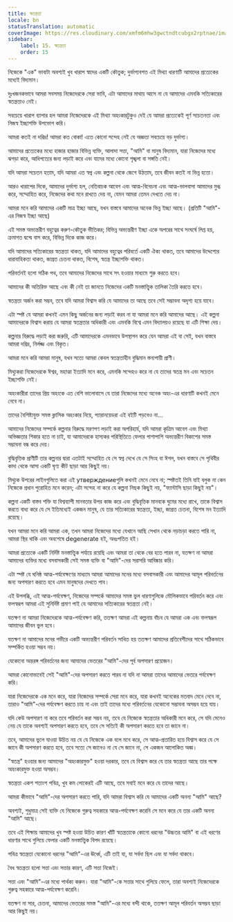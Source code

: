 ```yaml
---
title: স্বতন্ত্রতা
locale: bn
statusTranslation: automatic
coverImage: https://res.cloudinary.com/xmfm6mhw3gwctndtcubgx2rptnae/image/upload/v1740468922/small_cover_tratado_de_psicologia_revolucionaria_a4c0dca4e0.webp
sidebar:
    label: 15. স্বতন্ত্রতা
    order: 15
---
```

নিজেকে "এক" ভাবাটা অবশ্যই খুব খারাপ স্বাদের একটি কৌতুক; দুর্ভাগ্যবশত এই মিথ্যা ধারণাটি আমাদের প্রত্যেকের মধ্যেই বিদ্যমান।

দুঃখজনকভাবে আমরা সবসময় নিজেদেরকে সেরা ভাবি, এটা আমাদের মাথায় আসে না যে আমাদের এমনকি সত্যিকারের স্বতন্ত্রতাও নেই।

সবচেয়ে খারাপ ব্যাপার হল আমরা নিজেদেরকে এই মিথ্যা অহংকারটুকুও দেই যে আমরা প্রত্যেকেই পূর্ণ সচেতনতা এবং নিজস্ব ইচ্ছাশক্তি উপভোগ করি।

আমরা কতই না দরিদ্র! আমরা কত বোকা! এতে কোনো সন্দেহ নেই যে অজ্ঞতা সবচেয়ে বড় দুর্ভাগ্য।

আমাদের প্রত্যেকের মধ্যে হাজার হাজার বিভিন্ন ব্যক্তি, আলাদা সত্তা, "আমি" বা মানুষ বিদ্যমান, যারা নিজেদের মধ্যে ঝগড়া করে, আধিপত্যের জন্য লড়াই করে এবং যাদের মধ্যে কোনো শৃঙ্খলা বা সঙ্গতি নেই।

যদি আমরা সচেতন হতাম, যদি আমরা এত স্বপ্ন এবং কল্পনা থেকে জেগে উঠতাম, তবে জীবন কতই না ভিন্ন হতো।

আরও খারাপের দিকে, আমাদের দুর্ভাগ্য হল, নেতিবাচক আবেগ এবং আত্ম-বিবেচনা এবং আত্ম-ভালবাসা আমাদের মুগ্ধ করে, সম্মোহিত করে, নিজেদের কথা মনে রাখতে দেয় না, যেমন আমরা তেমন দেখতে দেয় না।

আমরা মনে করি আমাদের একটি মাত্র ইচ্ছা আছে, যখন বাস্তবে আমাদের অনেক ভিন্ন ইচ্ছা আছে। (প্রতিটি "আমি"-এর নিজস্ব ইচ্ছা আছে)

এই সমস্ত অভ্যন্তরীণ বহুত্বের করুণ-কৌতুক ভীতিকর; বিভিন্ন অভ্যন্তরীণ ইচ্ছা একে অপরের সাথে সংঘর্ষে লিপ্ত হয়, ক্রমাগত দ্বন্দ্বে বাস করে, বিভিন্ন দিকে কাজ করে।

যদি আমাদের সত্যিকারের স্বতন্ত্রতা থাকত, যদি আমাদের বহুত্বের পরিবর্তে একটি ঐক্য থাকত, তবে আমাদের উদ্দেশ্যের ধারাবাহিকতা থাকত, জাগ্রত চেতনা থাকত, বিশেষ, স্বতন্ত্র ইচ্ছাশক্তি থাকত।

পরিবর্তনই হলো সঠিক পথ, তবে আমাদের নিজেদের সাথে সৎ হওয়ার মাধ্যমে শুরু করতে হবে।

আমাদের কী অতিরিক্ত আছে এবং কী নেই তা জানতে নিজেদের একটি মনস্তাত্ত্বিক তালিকা তৈরি করতে হবে।

স্বতন্ত্রতা অর্জন করা সম্ভব, তবে যদি আমরা বিশ্বাস করি যে আমাদের তা আছে তবে সেই সম্ভাবনা অদৃশ্য হয়ে যাবে।

এটা স্পষ্ট যে আমরা কখনই এমন কিছু অর্জনের জন্য লড়াই করব না যা আমরা মনে করি আমাদের আছে। এই কল্পনা আমাদেরকে বিশ্বাস করায় যে আমরা স্বতন্ত্রতার অধিকারী এবং এমনকি বিশ্বে এমন বিদ্যালয়ও রয়েছে যা এটি শিক্ষা দেয়।

কল্পনার বিরুদ্ধে লড়াই করা জরুরি, এটি আমাদেরকে এমনভাবে উপস্থাপন করে যেন আমরা এই বা সেই, যখন বাস্তবে আমরা দরিদ্র, নির্লজ্জ এবং বিকৃত।

আমরা মনে করি আমরা মানুষ, যখন সত্যে আমরা কেবল স্বতন্ত্রতাহীন বুদ্ধিমান স্তন্যপায়ী প্রাণী।

মিথ্যুকরা নিজেদেরকে ঈশ্বর, মহাত্মা ইত্যাদি মনে করে, এমনকি সন্দেহও করে না যে তাদের স্বতন্ত্র মন এবং সচেতন ইচ্ছাশক্তি নেই।

অহংকারীরা তাদের প্রিয় অহংকে এত বেশি ভালোবাসে যে তারা নিজেদের মধ্যে অনেক অহং-এর ধারণাটি কখনই মেনে নেবে না।

তাদের বৈশিষ্ট্যযুক্ত সমস্ত ক্লাসিক অহংকার নিয়ে, প্যারানয়েডরা এই বইটি পড়বেও না...

আমাদের নিজেদের সম্পর্কে কল্পনার বিরুদ্ধে মরণপণ লড়াই করা অপরিহার্য, যদি আমরা কৃত্রিম আবেগ এবং মিথ্যা অভিজ্ঞতার শিকার হতে না চাই, যা আমাদেরকে হাস্যকর পরিস্থিতিতে ফেলার পাশাপাশি অভ্যন্তরীণ বিকাশের সমস্ত সম্ভাবনা বন্ধ করে দেয়।

বুদ্ধিবৃত্তিক প্রাণীটি তার কল্পনার দ্বারা এতটাই সম্মোহিত যে সে স্বপ্ন দেখে যে সে সিংহ বা ঈগল, যখন বাস্তবে সে পৃথিবীর কাদা থেকে আসা একটি ঘৃণ্য কীট ছাড়া আর কিছুই নয়।

মিথ্যুক উপরের লাইনগুলিতে করা এই утверждениеগুলি কখনই মেনে নেবে না; স্পষ্টতই তিনি যাই বলুক না কেন নিজেকে প্রধান পুরোহিত মনে করেন; এটা সন্দেহ না করে যে কল্পনা নিছক কিছুই নয়, "ফ্যান্টাসি ছাড়া কিছুই নয়"।

কল্পনা একটি বাস্তব শক্তি যা বিশ্বব্যাপী মানবতার উপর কাজ করে এবং বুদ্ধিবৃত্তিক মানবকে ঘুমের মধ্যে রাখে, তাকে বিশ্বাস করতে বাধ্য করে যে সে ইতিমধ্যেই একজন মানুষ, যে তার সত্যিকারের স্বতন্ত্রতা, ইচ্ছা, জাগ্রত চেতনা, বিশেষ মন ইত্যাদি রয়েছে।

যখন আমরা মনে করি আমরা এক, তখন আমরা নিজেদের মধ্যে যেখানে আছি সেখান থেকে নড়াচড়া করতে পারি না, আমরা স্থির থাকি এবং অবশেষে degenerate হই, অধঃপতিত হই।

আমরা প্রত্যেকে একটি নির্দিষ্ট মনস্তাত্ত্বিক পর্যায়ে রয়েছি এবং আমরা তা থেকে বের হতে পারব না, যতক্ষণ না আমরা আমাদের ব্যক্তির মধ্যে বসবাসকারী সেই সমস্ত ব্যক্তি বা "আমি"-দের সরাসরি আবিষ্কার করি।

এটা স্পষ্ট যে ঘনিষ্ঠ আত্ম-পর্যবেক্ষণের মাধ্যমে আমরা আমাদের মনের মধ্যে বসবাসকারী এবং আমাদের আমূল পরিবর্তনের জন্য অপসারণ করতে হবে এমন মানুষদের দেখতে পাব।

এই উপলব্ধি, এই আত্ম-পর্যবেক্ষণ, নিজেদের সম্পর্কে আমাদের সমস্ত ভুল ধারণাগুলিকে মৌলিকভাবে পরিবর্তন করে এবং ফলস্বরূপ আমরা এই সুনির্দিষ্ট প্রমাণ পাই যে আমাদের সত্যিকারের স্বতন্ত্রতা নেই।

যতক্ষণ না আমরা নিজেদেরকে আত্ম-পর্যবেক্ষণ করি, ততক্ষণ আমরা এই কল্পনায় বাঁচব যে আমরা এক এবং ফলস্বরূপ আমাদের জীবন ভুল হবে।

যতক্ষণ না আমাদের মনের গভীরে একটি অভ্যন্তরীণ পরিবর্তন সাধিত হয় ততক্ষণ আমাদের প্রতিবেশীদের সাথে সঠিকভাবে সম্পর্কিত হওয়া সম্ভব নয়।

যেকোনো অন্তরঙ্গ পরিবর্তনের জন্য আমাদের ভেতরের "আমি"-দের পূর্ব অপসারণ প্রয়োজন।

আমরা কোনোভাবেই সেই "আমি"-দের অপসারণ করতে পারব না যদি না আমরা তাদের আমাদের ভেতরে পর্যবেক্ষণ করি।

যারা নিজেদেরকে এক মনে করে, যারা নিজেদের সম্পর্কে সেরা মনে করে, যারা কখনই অনেকের মতবাদ মেনে নেবে না, তারাও "আমি"-দের পর্যবেক্ষণ করতে চায় না এবং তাই তাদের মধ্যে পরিবর্তনের যেকোনো সম্ভাবনা অসম্ভব হয়ে যায়।

যদি কেউ অপসারণ না করে তবে পরিবর্তন করা সম্ভব নয়, তবে যে নিজেকে স্বতন্ত্রতার অধিকারী মনে করে, সে যদি মেনেও নেয় যে তাকে অবশ্যই অপসারণ করতে হবে, তবে সে সত্যিই কী অপসারণ করতে হবে তা জানে না।

তবে, আমাদের ভুলে যাওয়া উচিত নয় যে যে নিজেকে এক বলে মনে করে, সে আত্ম-প্রতারিত হয়ে বিশ্বাস করে যে সে জানে কী অপসারণ করতে হবে, তবে সত্যে সে জানেও না যে সে জানে না, সে একজন আলোকিত অজ্ঞ।

"স্বতন্ত্র" হওয়ার জন্য আমাদের "অহংকারমুক্ত" হওয়া দরকার, তবে যে বিশ্বাস করে যে তার স্বতন্ত্রতা আছে তার পক্ষে অহংকারমুক্ত হওয়া অসম্ভব।

স্বতন্ত্রতা একশ শতাংশ পবিত্র, খুব কম লোকেরই এটি আছে, তবে সবাই মনে করে যে তাদের আছে।

আমরা কীভাবে "আমি"-দের অপসারণ করতে পারি, যদি আমরা বিশ্বাস করি যে আমাদের একটি অনন্য "আমি" আছে?

অবশ্যই, শুধুমাত্র সেই ব্যক্তি যে নিজেকে গুরুত্ব সহকারে আত্ম-পর্যবেক্ষণ করেনি সে মনে করে যে তার একটি অনন্য "আমি" আছে।

তবে এই শিক্ষায় আমাদের খুব স্পষ্ট হওয়া উচিত কারণ খাঁটি স্বতন্ত্রতাকে কোনো ধরনের "উচ্চতর আমি" বা এই ধরণের ধারণার সাথে গুলিয়ে ফেলার একটি মনস্তাত্ত্বিক বিপদ রয়েছে।

পবিত্র স্বতন্ত্রতা যেকোনো ধরনের "আমি"-এর ঊর্ধ্বে, এটি তাই যা, যা সর্বদা ছিল এবং যা সর্বদা থাকবে।

বৈধ স্বতন্ত্রতা হলো সত্তা এবং সত্তার কারণ, এটি সত্তা নিজেই।

সত্তা এবং "আমি"-এর মধ্যে পার্থক্য করুন। যারা "আমি"-কে সত্তার সাথে গুলিয়ে ফেলে, তারা অবশ্যই নিজেদেরকে গুরুত্ব সহকারে আত্ম-পর্যবেক্ষণ করেনি।

যতক্ষণ না সার, চেতনা, আমাদের ভেতরের সমস্ত "আমি"-এর মধ্যে বন্দী থাকে, ততক্ষণ আমূল পরিবর্তন অসম্ভব ছাড়া আর কিছুই নয়।

